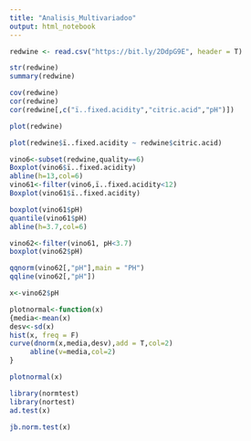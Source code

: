 ```yaml
---
title: "Analisis_Multivariadoo"
output: html_notebook
---
```


```r
redwine <- read.csv("https://bit.ly/2DdpG9E", header = T)
```
```r
str(redwine)
summary(redwine)
```
```r
cov(redwine)
cor(redwine)
cor(redwine[,c("ï..fixed.acidity","citric.acid","pH")])
```


```r
plot(redwine)
```

```r
plot(redwine$ï..fixed.acidity ~ redwine$citric.acid)
```

```r
vino6<-subset(redwine,quality==6)
Boxplot(vino6$ï..fixed.acidity)
abline(h=13,col=6)
vino61<-filter(vino6,ï..fixed.acidity<12)
Boxplot(vino61$ï..fixed.acidity)
```

```r
boxplot(vino61$pH)
quantile(vino61$pH)
abline(h=3.7,col=6)

```

```r
vino62<-filter(vino61, pH<3.7)
boxplot(vino62$pH)
```

```r
qqnorm(vino62[,"pH"],main = "PH")
qqline(vino62[,"pH"])
```

```r
x<-vino62$pH

plotnormal<-function(x)
{media<-mean(x)
desv<-sd(x)
hist(x, freq = F)
curve(dnorm(x,media,desv),add = T,col=2)    
     abline(v=media,col=2)
}
```

```r
plotnormal(x)
```




```r
library(normtest)
library(nortest)
ad.test(x)
```
```r
jb.norm.test(x)
```
















